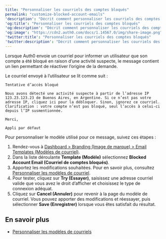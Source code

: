 ---
title: "Personnaliser les courriels des comptes bloqués"
permalink: "customize-blocked-account-emails"
'description': "Décrit comment personnaliser les courriels des comptes bloqués."
'og:title': "Personnaliser les courriels des comptes bloqués"
'og:description': "Décrit comment personnaliser les courriels des comptes bloqués."
'og:image': "https://cdn2.auth0.com/docs/1.14567.0/img/share-image.png"
'twitter:title': "Personnaliser les courriels des comptes bloqués"
'twitter:description': "Décrit comment personnaliser les courriels des comptes bloqués."
---

Lorsque Auth0 envoie un courriel pour informer un utilisateur que son compte a été bloqué en raison d’une activité suspecte, le message contient un lien permettant de réactiver l’origine de la demande.

Le courriel envoyé à l’utilisateur se lit comme suit :

`Tentative d’accès bloqué`

`Nous avons détecté une activité suspecte à partir de l’adresse IP 123.23.123.23 de Buenos Aires, en Argentine. Si ce n’est pas votre adresse IP, cliquez ici pour la débloquer. Sinon, ignorez ce courriel. Clarification : votre compte n’est pas bloqué, seul l’accès à celui-ci depuis l’IP susmentionnée.`

`Merci,`

`Appli par défaut`

Pour personnaliser le modèle utilisé pour ce message, suivez ces étapes :

1. Rendez-vous à [Dashboard > Branding (Image de marque) > Email Templates (Modèles de courriel)](https://manage.auth0.com/#/templates).
2. Dans la liste déroulante **Template (Modèle)** sélectionnez **Blocked Account Email (Courriel de comptes bloqués)**.
3. Apportez les modifications souhaitées. Pour en savoir plus, consultez [Personnaliser les modèles de courriel](/docs/docs/fr-ca/customize/email/email-templates).
4. Pour tester, cliquez sur **Try (Essayer)**, saisissez une adresse courriel valide que vous avez le droit d’afficher et choisissez le type de connexion adéquat.
5. Cliquez sur **Cancel (Annuler)** pour revenir à la page du modèle de courriel. Vous pouvez apporter des modifications et réessayer, puis sélectionner **Save (Enregistrer)** lorsque vous êtes satisfait du résultat.

## En savoir plus

* [Personnaliser les modèles de courriels](/docs/docs/fr-ca/customize/email/email-templates)